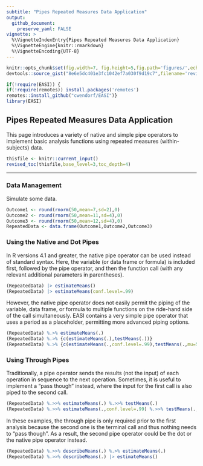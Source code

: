 ```yaml
---
subtitle: "Pipes Repeated Measures Data Application"
output:
  github_document:
    preserve_yaml: FALSE
vignette: >
  %\VignetteIndexEntry{Pipes Repeated Measures Data Application}
  %\VignetteEngine{knitr::rmarkdown}
  %\VignetteEncoding{UTF-8}
---
```


```r
knitr::opts_chunk$set(fig.width=7, fig.height=5,fig.path='figures/',echo=TRUE,warning=FALSE,message=FALSE)
devtools::source_gist("8e6e5dc401e3fc1042ef7a030f9d19c7",filename='revised_toc.R')
```

```r
if(!require(EASI)) {
if(!require(remotes)) install.packages('remotes')
remotes::install_github("cwendorf/EASI")}
library(EASI)
```

## Pipes Repeated Measures Data Application

This page introduces a variety of native and simple pipe operators to implement basic analysis functions using repeated measures (within-subjects) data.

```r
thisfile <- knitr::current_input()
revised_toc(thisfile,base_level=3,toc_depth=4)
```

---

### Data Management

Simulate some data.
```r
Outcome1 <- round(rnorm(50,mean=7,sd=2),0)
Outcome2 <- round(rnorm(50,mean=11,sd=4),0)
Outcome3 <- round(rnorm(50,mean=12,sd=4),0)
RepeatedData <- data.frame(Outcome1,Outcome2,Outcome3)
```

### Using the Native and Dot Pipes

In R versions 4.1 and greater, the native pipe operator can be used instead of standard syntax. Here, the variable (or data frame or formula) is included first, followed by the pipe operator, and then the function call (with any relevant additional parameters in parentheses). 
```r
(RepeatedData) |> estimateMeans()
(RepeatedData) |> estimateMeans(conf.level=.99)
```

However, the native pipe operator does not easily permit the piping of the variable, data frame, or formula to multiple functions on the ride-hand side of the call simultaneously. EASI contains a very simple pipe operator that uses a period as a placeholder, permitting more advanced piping options.
```r
(RepeatedData) %.>% estimateMeans(.)
(RepeatedData) %.>% {c(estimateMeans(.),testMeans(.))}
(RepeatedData) %.>% {c(estimateMeans(.,conf.level=.99),testMeans(.,mu=5))}
```

### Using Through Pipes

Traditionally, a pipe operator sends the results (not the input) of each operation in sequence to the next operation. Sometimes, it is useful to implement a "pass though" instead, where the input for the first call is also piped to the second call.
```r
(RepeatedData) %.>>% estimateMeans(.) %.>>% testMeans(.)
(RepeatedData) %.>>% estimateMeans(.,conf.level=.99) %.>>% testMeans(.,mu=5)
```

In these examples, the through pipe is only required prior to the first analysis because the second one is the terminal call and thus nothing needs to "pass though". As a result, the second pipe operator could be the dot or the native pipe operator instead.
```r
(RepeatedData) %.>>% describeMeans(.) %.>% estimateMeans(.)
(RepeatedData) %.>>% describeMeans(.) |> estimateMeans()
```
